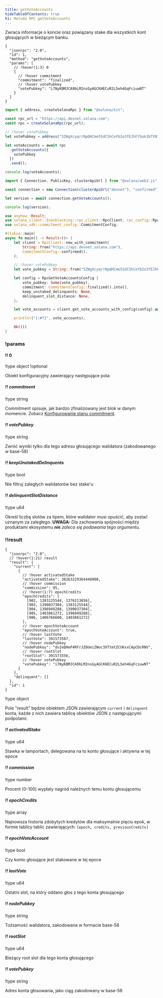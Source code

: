 ```yaml
---
title: getVoteAccounts
hideTableOfContents: true
h1: Metoda RPC getVoteAccounts
---
```


Zwraca informacje o koncie oraz powiązany stake dla wszystkich kont głosujących
w bieżącym banku.

<APIMethod>

```jsonc !!request curl
{
  "jsonrpc": "2.0",
  "id": 1,
  "method": "getVoteAccounts",
  "params": [
    // !hover(1:3) 0
    {
      // !hover commitment
      "commitment": "finalized",
      // !hover votePubkey
      "votePubkey": "i7NyKBMJCA9bLM2nsGyAGCKHECuR2L5eh4GqFciuwNT"
    }
  ]
}
```

```ts !!request title="Kit"
import { address, createSolanaRpc } from "@solana/kit";

const rpc_url = "https://api.devnet.solana.com";
const rpc = createSolanaRpc(rpc_url);

// !hover votePubkey
let votePubkey = address("5ZWgXcyqrrNpQHCme5SdC5hCeYb2o3fEJhF7Gok3bTVN");

let voteAccounts = await rpc
  .getVoteAccounts({
    votePubkey
  })
  .send();

console.log(voteAccounts);
```

```ts !!request title="web3.js"
import { Connection, PublicKey, clusterApiUrl } from "@solana/web3.js";

const connection = new Connection(clusterApiUrl("devnet"), "confirmed");

let version = await connection.getVoteAccounts();

console.log(version);
```

```rs !!request title="Rust"
use anyhow::Result;
use solana_client::{nonblocking::rpc_client::RpcClient, rpc_config::RpcGetVoteAccountsConfig};
use solana_sdk::commitment_config::CommitmentConfig;

#[tokio::main]
async fn main() -> Result<()> {
    let client = RpcClient::new_with_commitment(
        String::from("https://api.devnet.solana.com"),
        CommitmentConfig::confirmed(),
    );

    // !hover votePubkey
    let vote_pubkey = String::from("5ZWgXcyqrrNpQHCme5SdC5hCeYb2o3fEJhF7Gok3bTVN");

    let config = RpcGetVoteAccountsConfig {
        vote_pubkey: Some(vote_pubkey),
        commitment: CommitmentConfig::finalized().into(),
        keep_unstaked_delinquents: None,
        delinquent_slot_distance: None,
    };

    let vote_accounts = client.get_vote_accounts_with_config(config).await?;

    println!("{:#?}", vote_accounts);

    Ok(())
}
```

### !params

#### !! 0

!type object !optional

Obiekt konfiguracyjny zawierający następujące pola:

##### !! commitment

!type string

Commitment opisuje, jak bardzo zfinalizowany jest blok w danym momencie. Zobacz
[Konfigurowanie stanu commitment](/docs/rpc#configuring-state-commitment).

##### !! votePubkey

!type string

Zwróć wyniki tylko dla tego adresu głosującego walidatora (zakodowanego w
base-58)

##### !! keepUnstakedDelinquents

!type bool

Nie filtruj zaległych walidatorów bez stake'u

##### !! delinquentSlotDistance

!type u64

Określ liczbę slotów za tipem, które walidator musi opuścić, aby zostać uznanym
za zaległego. **UWAGA:** Dla zachowania spójności między produktami ekosystemu
_**nie** zaleca się podawania tego argumentu._

### !!result

```jsonc !response
{
  "jsonrpc": "2.0",
  // !hover(1:21) result
  "result": {
    "current": [
      {
        // !hover activatedStake
        "activatedStake": 38263229364446900,
        // !hover commission
        "commission": 95,
        // !hover(1:7) epochCredits
        "epochCredits": [
          [902, 1383125544, 1376213656],
          [903, 1390037304, 1383125544],
          [904, 1396949288, 1390037304],
          [905, 1403861272, 1396949288],
          [906, 1406766600, 1403861272]
        ],
        // !hover epochVoteAccount
        "epochVoteAccount": true,
        // !hover lastVote
        "lastVote": 391573587,
        // !hover nodePubkey
        "nodePubkey": "dv2eQHeP4RFrJZ6UeiZWoc3XTtmtZCUKxxCApCDcRNV",
        // !hover rootSlot
        "rootSlot": 391573556,
        // !hover votePubkey
        "votePubkey": "i7NyKBMJCA9bLM2nsGyAGCKHECuR2L5eh4GqFciuwNT"
      }
    ],
    "delinquent": []
  },
  "id": 1
}
```

!type object

Pole "result" będzie obiektem JSON zawierającym `current` i `delinquent` konta,
każde z nich zawiera tablicę obiektów JSON z następującymi podpolami:

##### !! activatedStake

!type u64

Stawka w lamportach, delegowana na to konto głosujące i aktywna w tej epoce

##### !! commission

!type number

Procent (0-100) wypłaty nagród należnych temu kontu głosującemu

##### !! epochCredits

!type array

Najnowsza historia zdobytych kredytów dla maksymalnie pięciu epok, w formie
tablicy tablic zawierających: `[epoch, credits, previousCredits]`

##### !! epochVoteAccount

!type bool

Czy konto głosujące jest stakowane w tej epoce

##### !! lastVote

!type u64

Ostatni slot, na który oddano głos z tego konta głosującego

##### !! nodePubkey

!type string

Tożsamość walidatora, zakodowana w formacie base-58

##### !! rootSlot

!type u64

Bieżący root slot dla tego konta głosującego

##### !! votePubkey

!type string

Adres konta głosowania, jako ciąg zakodowany w base-58

</APIMethod>
